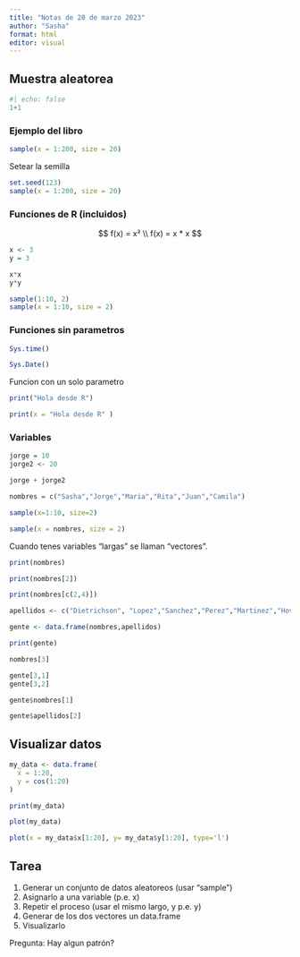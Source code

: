 ```yaml
---
title: "Notas de 20 de marzo 2023"
author: "Sasha"
format: html
editor: visual
---
```


## Muestra aleatorea

```r
#| echo: false
1+1
```

### Ejemplo del libro

```r

sample(x = 1:200, size = 20)
```

Setear la semilla

```r
set.seed(123)
sample(x = 1:200, size = 20)
```

### Funciones de R (incluidos)

$$
f(x) = x² \\
f(x) = x * x
$$

```r
x <- 3
y = 3

x*x
y*y
```

```r
sample(1:10, 2)
sample(x = 1:10, size = 2)
```

### Funciones sin parametros

```r
Sys.time()
```

```r
Sys.Date()
```

Funcion con un solo parametro

```r
print("Hola desde R")
```

```r
print(x = "Hola desde R" )
```

### Variables

```r
jorge = 10
jorge2 <- 20

jorge + jorge2
```

```r
nombres = c("Sasha","Jorge","Maria","Rita","Juan","Camila")

```

```r
sample(x=1:10, size=2)
```

```r
sample(x = nombres, size = 2)
```

Cuando tenes variables "largas" se llaman "vectores".

```r
print(nombres)

print(nombres[2])
```

```r
print(nombres[c(2,4)])
```

```r
apellidos <- c("Dietrichson", "Lopez","Sanchez","Perez","Martinez","Hovig")
```

```r
gente <- data.frame(nombres,apellidos)
```

```r
print(gente)
```

```r
nombres[3]
```

```r
gente[3,1]
gente[3,2]
```

```r
gente$nombres[1]
```

```r
gente$apellidos[2]
```

## Visualizar datos

```r
my_data <- data.frame(
  x = 1:20,
  y = cos(1:20)
)
```

```r
print(my_data)
```

```r
plot(my_data)
```

```r
plot(x = my_data$x[1:20], y= my_data$y[1:20], type='l')
```

## Tarea

1.  Generar un conjunto de datos aleatoreos (usar "sample")
2.  Asignarlo a una variable (p.e. x)
3.  Repetir el proceso (usar el mismo largo, y p.e. y)
4.  Generar de los dos vectores un data.frame
5.  Visualizarlo

Pregunta: Hay algun patrón?

